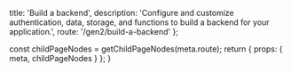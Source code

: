 
  title: 'Build a backend',
  description: 'Configure and customize authentication, data, storage, and functions to build a backend for your application.',
  route: '/gen2/build-a-backend'
};

  const childPageNodes = getChildPageNodes(meta.route);
  return {
    props: {
      meta,
      childPageNodes
    }
  };
}

<Overview childPageNodes={props.childPageNodes} />
